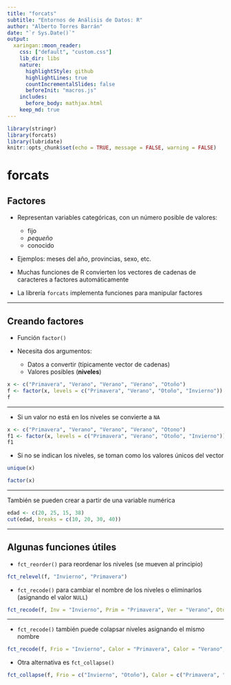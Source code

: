 ```yaml
---
title: "forcats"
subtitle: "Entornos de Análisis de Datos: R"
author: "Alberto Torres Barrán"
date: "`r Sys.Date()`"
output:
  xaringan::moon_reader:
    css: ["default", "custom.css"]
    lib_dir: libs
    nature:
      highlightStyle: github
      highlightLines: true
      countIncrementalSlides: false
      beforeInit: "macros.js"
    includes:
      before_body: mathjax.html
    keep_md: true
---
```


```r
library(stringr)
library(forcats)
library(lubridate)
knitr::opts_chunk$set(echo = TRUE, message = FALSE, warning = FALSE)
```

# forcats

## Factores

- Representan variables categóricas, con un número posible de valores:
    + fijo
    + *pequeño*
    + conocido

- Ejemplos: meses del año, provincias, sexo, etc.

- Muchas funciones de R convierten los vectores de cadenas de caracteres a factores automáticamente

- La librería `forcats` implementa funciones para manipular factores

---

## Creando factores

- Función `factor()`

- Necesita dos argumentos:
    + Datos a convertir (típicamente vector de cadenas)
    + Valores posibles (**niveles**)


```r
x <- c("Primavera", "Verano", "Verano", "Verano", "Otoño")
f <- factor(x, levels = c("Primavera", "Verano", "Otoño", "Invierno"))
f
```

---

- Si un valor no está en los niveles se convierte a `NA`

```r
x <- c("Primavera", "Verano", "Verano", "Verano", "Otono")
f1 <- factor(x, levels = c("Primavera", "Verano", "Otoño", "Invierno"))
f1
```

- Si no se indican los niveles, se toman como los valores únicos del vector

```r
unique(x)
```

```r
factor(x)
```

---

También se pueden crear a partir de una variable numérica

```r
edad <- c(20, 25, 15, 38)
cut(edad, breaks = c(10, 20, 30, 40))
```

---

## Algunas funciones útiles

- `fct_reorder()` para reordenar los niveles (se mueven al principio)

```r
fct_relevel(f, "Invierno", "Primavera")
```

- `fct_recode()` para cambiar el nombre de los niveles o eliminarlos (asignando el valor `NULL`)

```r
fct_recode(f, Inv = "Invierno", Prim = "Primavera", Ver = "Verano", Oto = "Otoño")
```

---

- `fct_recode()` también puede colapsar niveles asignando el mismo nombre

```r
fct_recode(f, Frio = "Invierno", Calor = "Primavera", Calor = "Verano", Frio = "Otoño")
```

- Otra alternativa es `fct_collapse()`

```r
fct_collapse(f, Frio = c("Invierno", "Otoño"), Calor = c("Primavera", "Verano"))
```
